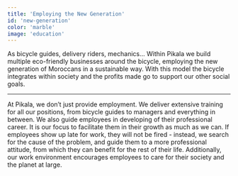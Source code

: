 ```yaml
---
title: 'Employing the New Generation'
id: 'new-generation'
color: 'marble'
image: 'education'
---
```


As bicycle guides, delivery riders, mechanics… Within Pikala we build multiple eco-friendly businesses
around the bicycle, employing the new generation of Moroccans in a sustainable way.
With this model the bicycle integrates within society and the profits made go to support our other social goals.

---

At Pikala, we don’t just provide employment. We deliver extensive training for all our positions,
from bicycle guides to managers and everything in between.
We also guide employees in developing of their professional career.
It is our focus to facilitate them in their growth as much as we can.
If employees show up late for work, they will not be fired - instead,
we search for the cause of the problem, and guide them to a more professional attitude,
from which they can benefit for the rest of their life.
Additionally, our work environment encourages employees to care for their society and the planet at large.
